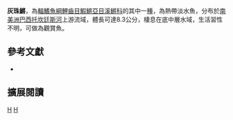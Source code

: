 {{Speciesbox 
| taxon = Cynolebias griseus
| status = NE
| status_system = IUCN3.1
| authority = [[Costa|Costa]], [[Lacerda|Lacerda]] & [[Brasil|Brasil]], 1990
| synonyms = 
}}
'''灰珠鱂'''，為[[輻鰭魚綱|輻鰭魚綱]][[鯉齒目|鯉齒目]][[鰕鱂亞目|鰕鱂亞目]][[溪鱂科|溪鱂科]]的其中一[[種|種]]，為熱帶淡水魚，分布於[[南美洲|南美洲]][[巴西|巴西]][[托坎廷斯河|托坎廷斯河]]上游流域，體長可達8.3公分，棲息在底中層水域，生活習性不明，可做為觀賞魚。
== 參考文獻 ==
*{{FishBase_species|genus=Cynolebias|species=griseus|year=2014|month=8}}

== 擴展閱讀 ==
{{refbegin}}
{{wikispecies-inline|Cynolebias griseus|灰珠鱂}}
{{refend}}
{{Taxonbar|from=Q5541980}}

[[Category:觀賞魚|H]]
[[Category:珠鱂屬|H]]